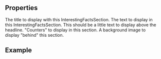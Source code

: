 
<Meta
  title="Interesting Facts Section"
  subtitle="a complete interesting facts section"
/>

## Properties

<PropsTable>
      <PropsTableRow value="headline" type="String" required>
          The title to display with this InterestingFactsSection.
        </PropsTableRow>
        <PropsTableRow value="text" type="String" required>
          The text to display in this InterestingFactsSection.
        </PropsTableRow>
        <PropsTableRow value="tagline" type="String" required>
          This should be a little text to display above the headline.
        </PropsTableRow>
        <PropsTableRow value="counters" type="<Number,String>[]" required>
         "Counters" to display in this section.
        </PropsTableRow>
        <PropsTableRow value="backgroundImage" type="ImageRef" optional>
          A background image to display "behind" this section.
        </PropsTableRow>
</PropsTable>

## Example

<ExampleLoader example="sections/InterestingFactsSection.tsx" />
